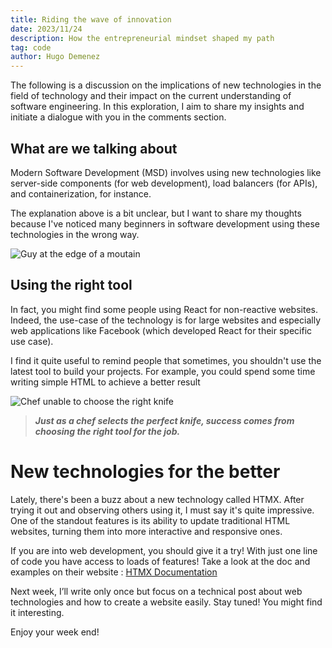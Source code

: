 ```yaml
---
title: Riding the wave of innovation 
date: 2023/11/24
description: How the entrepreneurial mindset shaped my path
tag: code
author: Hugo Demenez
---
```



The following is a discussion on the implications of new technologies in the field of technology and their impact on the current understanding of software engineering. In this exploration, I aim to share my insights and initiate a dialogue with you in the comments section.

## What are we talking about

Modern Software Development (MSD) involves using new technologies like server-side components (for web development), load balancers (for APIs), and containerization, for instance.

The explanation above is a bit unclear, but I want to share my thoughts because I've noticed many beginners in software development using these technologies in the wrong way.

<Image
  src="/images/msd-mountain.png"
  alt="Guy at the edge of a moutain"
  width={1125}
  height={750}
  priority
  className="next-image"
/>

## Using the right tool

In fact, you might find some people using React for non-reactive websites. Indeed, the use-case of the technology is for large websites and especially web applications like Facebook (which developed React for their specific use case).

I find it quite useful to remind people that sometimes, you shouldn't use the latest tool to build your projects. For example, you could spend some time writing simple HTML to achieve a better result

<Image
  src="/images/msd-chef.png"
  alt="Chef unable to choose the right knife"
  width={1125}
  height={750}
  priority
  className="next-image"
/>

> ***Just as a chef selects the perfect knife, success comes from choosing the right tool for the job.***

# New technologies for the better

Lately, there's been a buzz about a new technology called HTMX. After trying it out and observing others using it, I must say it's quite impressive. One of the standout features is its ability to update traditional HTML websites, turning them into more interactive and responsive ones.

If you are into web development, you should give it a try! With just one line of code you have access to loads of features! Take a look at the doc and examples on their website : [HTMX Documentation](https://htmx.org/docs/)

Next week, I’ll write only once but focus on a technical post about web technologies and how to create a website easily. Stay tuned! You might find it interesting.

Enjoy your week end!
